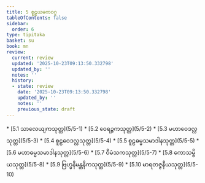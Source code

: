 ```yaml
---
title: 5 စူဠယမကဝဂ္ဂ
tableOfContents: false
sidebar:
  order: 6
type: tipitaka
basket: su
book: mn
review:
  current: review
  updated: '2025-10-23T09:13:50.332798'
  updated_by: ''
  notes: ''
  history:
  - state: review
    date: '2025-10-23T09:13:50.332798'
    updated_by: ''
    notes: ''
    previous_state: draft
---
```



<ReviewStatus review={frontmatter.review} showDetails={true} />

<HypothesisAnnotation frontmatter={frontmatter} />

<DynamicBreadcrumb />



<TableOfContents book="mn" section="5">
* [5.1 သာလေယျကသုတ္တ](5/5-1)
* [5.2 ဝေရဉ္ဇကသုတ္တ](5/5-2)
* [5.3 မဟာဝေဒလ္လသုတ္တ](5/5-3)
* [5.4 စူဠဝေဒလ္လသုတ္တ](5/5-4)
* [5.5 စူဠဓမ္မသမာဒါနသုတ္တ](5/5-5)
* [5.6 မဟာဓမ္မသမာဒါနသုတ္တ](5/5-6)
* [5.7 ဝီမံသကသုတ္တ](5/5-7)
* [5.8 ကောသမ္ဗိယသုတ္တ](5/5-8)
* [5.9 ဗြဟ္မနိမန္တနိကသုတ္တ](5/5-9)
* [5.10 မာရတဇ္ဇနီယသုတ္တ](5/5-10)
</TableOfContents>